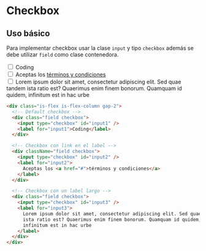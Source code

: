 
# Checkbox

## Uso básico

Para implementar checkbox usar la clase `input` y tipo `checkbox` además se debe utilizar `field` como clase contenedora.

<PreviewCode>
  <div className="is-flex is-flex-column gap-2">
    <div className="field checkbox">
      <input type="checkbox" id="input1" />
      <label for="input1">Coding</label>
    </div>
    <div className="field checkbox">
      <input type="checkbox" id="input2" />
      <label for="input2">
        Aceptas los <a href="#">términos y condiciones</a>
      </label>
    </div>
    <div className="field checkbox">
      <input type="checkbox" id="input3" />
      <label for="input3">
        Lorem ipsum dolor sit amet, consectetur adipiscing elit. Sed quae tandem
        ista ratio est? Quaerimus enim finem bonorum. Quamquam id quidem,
        infinitum est in hac urbe
      </label>
    </div>
  </div>
</PreviewCode>

```html
<div class="is-flex is-flex-column gap-2">
  <!-- Default checkbox -->
  <div class="field checkbox">
    <input type="checkbox" id="input1" />
    <label for="input1">Coding</label>
  </div>

  <!-- Checkbox con link en el label -->
  <div className="field checkbox">
    <input type="checkbox" id="input2" />
    <label for="input2">
      Aceptas los <a href="#">términos y condiciones</a>
    </label>
  </div>

  <!-- Checkbox con un label largo -->
  <div class="field checkbox">
    <input type="checkbox" id="input3" />
    <label for="input3">
      Lorem ipsum dolor sit amet, consectetur adipiscing elit. Sed quae tandem
      ista ratio est? Quaerimus enim finem bonorum. Quamquam id quidem,
      infinitum est in hac urbe
    </label>
  </div>
</div>
```
